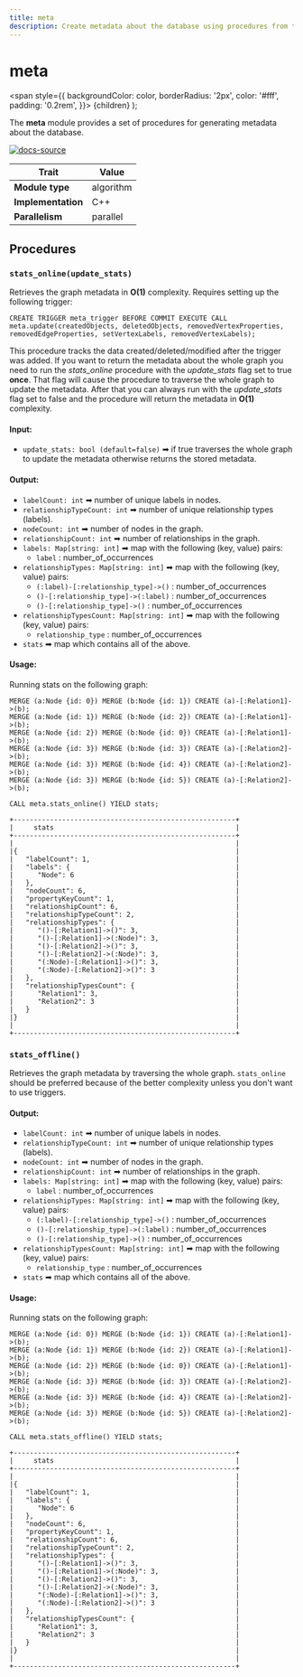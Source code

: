 ```yaml
---
title: meta
description: Create metadata about the database using procedures from the MAGE Library.
---
```


# meta

<span
style={{
  backgroundColor: color,
  borderRadius: '2px',
  color: '#fff',
  padding: '0.2rem',
}}>
{children}
</span>
);


The **meta** module provides a set of procedures for generating metadata about the database.

[![docs-source](https://img.shields.io/badge/source-util_module-FB6E00?logo=github&style=for-the-badge)](https://github.com/memgraph/mage/tree/main/cpp/meta_module)

| Trait               | Value                                                 |
| ------------------- | ----------------------------------------------------- |
| **Module type**     | algorithm  |
| **Implementation**  | C++        |
| **Parallelism**     | parallel   |

## Procedures

### `stats_online(update_stats)`

Retrieves the graph metadata in **O(1)** complexity. Requires setting up the following trigger:

 ```cypher
 CREATE TRIGGER meta_trigger BEFORE COMMIT EXECUTE CALL meta.update(createdObjects, deletedObjects, removedVertexProperties, removedEdgeProperties, setVertexLabels, removedVertexLabels);
 ```

This procedure tracks the data created/deleted/modified after the trigger was added. If you want to return the metadata about the whole graph you need to run the *stats_online* procedure with the *update_stats* flag set to true **once**. That flag will cause the procedure to traverse the whole graph to update the metadata. After that you can always run with the *update_stats* flag set to false and the procedure will return the metadata in **O(1)** complexity.

#### Input:

- `update_stats: bool (default=false)` ➡ if true traverses the whole graph to update the metadata otherwise returns the stored metadata.

#### Output:

- `labelCount: int` ➡ number of unique labels in nodes.
- `relationshipTypeCount: int` ➡ number of unique relationship types (labels).
- `nodeCount: int` ➡ number of nodes in the graph.
- `relationshipCount: int` ➡ number of relationships in the graph.
- `labels: Map[string: int]` ➡ map with the following (key, value) pairs:
  - `label` : number_of_occurrences
- `relationshipTypes: Map[string: int]` ➡ map with the following (key, value) pairs:
  - `(:label)-[:relationship_type]->()` : number_of_occurrences
  - `()-[:relationship_type]->(:label)` : number_of_occurrences
  - `()-[:relationship_type]->()` : number_of_occurrences
- `relationshipTypesCount: Map[string: int]` ➡ map with the following (key, value) pairs:
  - `relationship_type` : number_of_occurrences
- `stats` ➡ map which contains all of the above.

#### Usage:

Running stats on the following graph:
```cypher
MERGE (a:Node {id: 0}) MERGE (b:Node {id: 1}) CREATE (a)-[:Relation1]->(b);
MERGE (a:Node {id: 1}) MERGE (b:Node {id: 2}) CREATE (a)-[:Relation1]->(b);
MERGE (a:Node {id: 2}) MERGE (b:Node {id: 0}) CREATE (a)-[:Relation1]->(b);
MERGE (a:Node {id: 3}) MERGE (b:Node {id: 3}) CREATE (a)-[:Relation2]->(b);
MERGE (a:Node {id: 3}) MERGE (b:Node {id: 4}) CREATE (a)-[:Relation2]->(b);
MERGE (a:Node {id: 3}) MERGE (b:Node {id: 5}) CREATE (a)-[:Relation2]->(b);
```

```cypher
CALL meta.stats_online() YIELD stats;
```

```plaintext
+-------------------------------------------------------+
|     stats                                             |
+-------------------------------------------------------+
|                                                       |
|{                                                      |
|   "labelCount": 1,                                    |
|   "labels": {                                         |
|      "Node": 6                                        |
|   },                                                  |
|   "nodeCount": 6,                                     |
|   "propertyKeyCount": 1,                              |
|   "relationshipCount": 6,                             |
|   "relationshipTypeCount": 2,                         |
|   "relationshipTypes": {                              |
|      "()-[:Relation1]->()": 3,                        |
|      "()-[:Relation1]->(:Node)": 3,                   |
|      "()-[:Relation2]->()": 3,                        |
|      "()-[:Relation2]->(:Node)": 3,                   |
|      "(:Node)-[:Relation1]->()": 3,                   |
|      "(:Node)-[:Relation2]->()": 3                    |
|   },                                                  |
|   "relationshipTypesCount": {                         |
|      "Relation1": 3,                                  |
|      "Relation2": 3                                   |
|   }                                                   |
|}                                                      |
|                                                       |
+-------------------------------------------------------+
```

### `stats_offline()`

Retrieves the graph metadata by traversing the whole graph. `stats_online` should be preferred because of the better complexity unless you don't want to use triggers.

#### Output:

- `labelCount: int` ➡ number of unique labels in nodes.
- `relationshipTypeCount: int` ➡ number of unique relationship types (labels).
- `nodeCount: int` ➡ number of nodes in the graph.
- `relationshipCount: int` ➡ number of relationships in the graph.
- `labels: Map[string: int]` ➡ map with the following (key, value) pairs:
  - `label` : number_of_occurrences
- `relationshipTypes: Map[string: int]` ➡ map with the following (key, value) pairs:
  - `(:label)-[:relationship_type]->()` : number_of_occurrences
  - `()-[:relationship_type]->(:label)` : number_of_occurrences
  - `()-[:relationship_type]->()` : number_of_occurrences
- `relationshipTypesCount: Map[string: int]` ➡ map with the following (key, value) pairs:
  - `relationship_type` : number_of_occurrences
- `stats` ➡ map which contains all of the above.

#### Usage:

Running stats on the following graph:
```cypher
MERGE (a:Node {id: 0}) MERGE (b:Node {id: 1}) CREATE (a)-[:Relation1]->(b);
MERGE (a:Node {id: 1}) MERGE (b:Node {id: 2}) CREATE (a)-[:Relation1]->(b);
MERGE (a:Node {id: 2}) MERGE (b:Node {id: 0}) CREATE (a)-[:Relation1]->(b);
MERGE (a:Node {id: 3}) MERGE (b:Node {id: 3}) CREATE (a)-[:Relation2]->(b);
MERGE (a:Node {id: 3}) MERGE (b:Node {id: 4}) CREATE (a)-[:Relation2]->(b);
MERGE (a:Node {id: 3}) MERGE (b:Node {id: 5}) CREATE (a)-[:Relation2]->(b);
```

```cypher
CALL meta.stats_offline() YIELD stats;
```

```plaintext
+-------------------------------------------------------+
|     stats                                             |
+-------------------------------------------------------+
|                                                       |
|{                                                      |
|   "labelCount": 1,                                    |
|   "labels": {                                         |
|      "Node": 6                                        |
|   },                                                  |
|   "nodeCount": 6,                                     |
|   "propertyKeyCount": 1,                              |
|   "relationshipCount": 6,                             |
|   "relationshipTypeCount": 2,                         |
|   "relationshipTypes": {                              |
|      "()-[:Relation1]->()": 3,                        |
|      "()-[:Relation1]->(:Node)": 3,                   |
|      "()-[:Relation2]->()": 3,                        |
|      "()-[:Relation2]->(:Node)": 3,                   |
|      "(:Node)-[:Relation1]->()": 3,                   |
|      "(:Node)-[:Relation2]->()": 3                    |
|   },                                                  |
|   "relationshipTypesCount": {                         |
|      "Relation1": 3,                                  |
|      "Relation2": 3                                   |
|   }                                                   |
|}                                                      |
|                                                       |
+-------------------------------------------------------+
```
